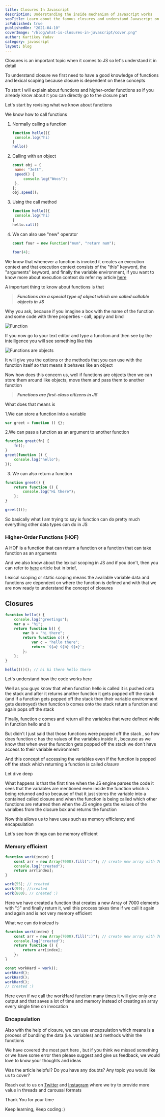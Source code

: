 ```yaml
---
title: Closures In Javascript
description: Understanding the inside mechanism of Javascript works
seoTitle: Learn about the famous closures and understand Javascript on an even deeper level here with examples and advantages of closures
isPublished: true
publishedOn: "2021-04-10"
coverImage: "/blog/what-is-closures-in-javascript/cover.png"
author: Kartikey Yadav
category: javascript
layout: blog
---
```


<!--StartFragment-->

Closures is an important topic when it comes to JS so let's understand it in detail

To understand closure we first need to have a good knowledge of functions and lexical scoping because closure is dependent on these concepts

To start I will explain about functions and higher-order functions so if you already know about it you can directly go to the closure part

Let's start by revising what we know about functions

We know how to call functions

1. Normally calling a function

   ```javascript
   function hello(){
    console.log("hi)
   }
   hello()
   ```

2. Calling with an object

   ```javascript
   const obj = {
   	name: "Jett",
   	speed() {
   		console.log("Woos");
   	},
   };
   obj.speed();
   ```

3. Using the call method

   ```javascript
   function hello(){
    console.log("hi)
   }
   hello.call()
   ```

4. We can also use "new" operator

   ```javascript
   const four = new Function("num", "return num");

   four(4);
   ```

We know that whenever a function is invoked it creates an execution context and that execution context consists of the "this" keyword, the "arguments" keyword, and finally the variable environment, if you want to know more about execution context do refer my article [here](https://www.aviatecoders.com/javascript/execution-context-lexical-environment-scope-chain)

A important thing to know about functions is that

> **_Functions are a special type of object which are called callable objects in JS_**

Why you ask, because if you imagine a box with the name of the function and some code with three properties - call, apply and bind

![Function](/blog/what-is-closures-in-javascript/closure-1.png "Inside of the function")

If you now go to your text editor and type a function and then see by the intelligence you will see something like this

![Functions are objects](/blog/what-is-closures-in-javascript/closure-2.png "Functions are objects")

It will give you the options or the methods that you can use with the function itself so that means it behaves like an object

Now how does this concern us, well if functions are objects then we can store them around like objects, move them and pass them to another function

> **_Functions are first-class citizens in JS_**

What does that means is

1.We can store a function into a variable

```javascript
var greet = function () {};
```

2.We can pass a function as an argument to another function

```javascript
function greet(fn) {
	fn();
}
greet(function () {
	console.log("hello");
});
```

3. We can also return a function

```javascript
function greet() {
	return function () {
		console.log("Hi there");
	};
}

greet()();
```

So basically what I am trying to say is function can do pretty much everything other data types can do in JS

### Higher-Order Functions (HOF)

A HOF is a function that can return a function or a function that can take function as an arguments

And we also know about the lexical scoping in JS and if you don't, then you can refer to [here](https://www.aviatecoders.com/javascript/execution-context-lexical-environment-scope-chain) article but in brief,

Lexical scoping or static scoping means the available variable data and functions are dependent on where the function is defined and with that we are now ready to understand the concept of closures

## Closures

```javascript
function hello() {
	console.log("greetings");
	var a = "hi";
	return function b() {
		var b = "hi there";
		return function c() {
			var c = "hello there";
			return `${a} ${b} ${c}`;
		};
	};
}

hello()()(); // hi hi there hello there
```

Let's understand how the code works here

Well as you guys know that when function hello is called it is pushed onto the stack and after it returns another function it gets popped off the stack (and if a function gets popped off the stack then their variable environment gets destroyed) then function b comes onto the stack return a function and again pops off the stack

Finally, function c comes and return all the variables that were defined while in function hello and b

But didn't I just said that those functions were popped off the stack , so how does function c has the values of the variables inside it , because as we know that when ever the function gets popped off the stack we don't have access to their variable environment

And this concept of accessing the variables even if the function is popped off the stack which returning a function is called _*closure*_

Let dive deep

What happens is that the first time when the JS engine parses the code it sees that the variables are mentioned even inside the function which is being returned and so because of that it just stores the variable into a contained called closure and when the function is being called which other functions are returned then when the JS engine gets the values of the varialbes from the closure box and returns the function

Now this allows us to have uses such as memory efficiency and encapsulation

Let's see how things can be memory efficient

### Memory efficient

```javascript
function work(index) {
	const arr = new Array(7000).fill(":)"); // create new array with 7000 elements of :)
	console.log("created");
	return arr[index];
}

work(55); // created
work(99); //created
work(800); // created :)
```

Here we have created a function that creates a new Array of 7000 elements with ":)" and finally return it, well this process takes time if we call it again and again and is not very memory efficient

What we can do instead is

```javascript
function work(index) {
	const arr = new Array(7000).fill(":)"); // create new array with 7000 elements of :)
	console.log("created");
	return function () {
		return arr[index];
	};
}

const workHard = work();
workHard();
workHard();
workHard();
// created :)
```

Here even if we call the workHard function many times it will give only one output and that saves a lot of time and memory instead of creating an array every single time on invocation

### Encapsulation

Also with the help of closure, we can use encapsulation which means is a process of bundling the data (i.e. variables) and methods within the functions

We have covered the most part here , but if you think we missed something or we have some error then please suggest and give us feedback, we would love to know your thoughts and ideas

Was the article helpful? Do you have any doubts? Any topic you would like us to cover?

Reach out to us on [](https://twitter.com/kartikey_yadav7)[Twitter](https://twitter.com/aviatecoders) and [Instagram](https://instagram.com/aviatecoders) where we try to provide more value in threads and carousal formats

Thank You for your time

Keep learning, Keep coding :)

<!--EndFragment-->
